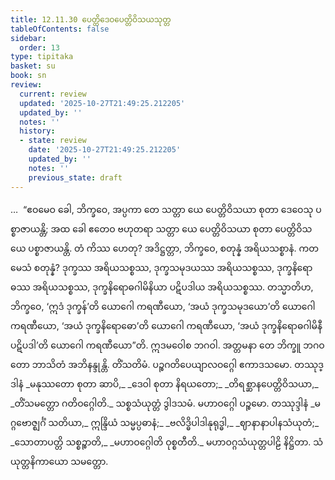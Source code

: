 ```yaml
---
title: 12.11.30 ပေတ္တိဒေဝပေတ္တိဝိသယသုတ္တ
tableOfContents: false
sidebar:
  order: 13
type: tipitaka
basket: su
book: sn
review:
  current: review
  updated: '2025-10-27T21:49:25.212205'
  updated_by: ''
  notes: ''
  history:
  - state: review
    date: '2025-10-27T21:49:25.212205'
    updated_by: ''
    notes: ''
    previous_state: draft
---
```



<ReviewStatus review={frontmatter.review} showDetails={true} />

<HypothesisAnnotation frontmatter={frontmatter} />

<DynamicBreadcrumb />

<Division number="1201" book="sn" e="ch" v="18">

<Paragraph number="2545" book="sn">
…  “ဧဝမေဝ ခေါ, ဘိက္ခဝေ, အပ္ပကာ တေ သတ္တာ ယေ ပေတ္တိဝိသယာ စုတာ ဒေဝေသု ပစ္စာဇာယန္တိ; အထ ခေါ ဧတေဝ ဗဟုတရာ သတ္တာ ယေ ပေတ္တိဝိသယာ စုတာ ပေတ္တိဝိသယေ ပစ္စာဇာယန္တိ. တံ ကိဿ ဟေတု? အဒိဋ္ဌတ္တာ, ဘိက္ခဝေ, စတုန္နံ အရိယသစ္စာနံ. ကတမေသံ စတုန္နံ? ဒုက္ခဿ အရိယသစ္စဿ, ဒုက္ခသမုဒယဿ အရိယသစ္စဿ, ဒုက္ခနိရောဓဿ အရိယသစ္စဿ, ဒုက္ခနိရောဓဂါမိနိယာ ပဋိပဒါယ အရိယသစ္စဿ.
</Paragraph>

<Paragraph number="2546" book="sn">
တသ္မာတိဟ, ဘိက္ခဝေ, ‘ဣဒံ ဒုက္ခန်’တိ ယောဂေါ ကရဏီယော, ‘အယံ ဒုက္ခသမုဒယော’တိ ယောဂေါ ကရဏီယော, ‘အယံ ဒုက္ခနိရောဓော’တိ ယောဂေါ ကရဏီယော, ‘အယံ ဒုက္ခနိရောဓဂါမိနီ ပဋိပဒါ’တိ ယောဂေါ ကရဏီယော”တိ.
</Paragraph>

<Paragraph number="2547" book="sn">
ဣဒမဝေါစ ဘဂဝါ. အတ္တမနာ တေ ဘိက္ခူ ဘဂဝတော ဘာသိတံ အဘိနန္ဒုန္တိ.

</Paragraph>
</Division>

<Paragraph number="2548" type="center" book="sn">
တိံသတိမံ.



</Paragraph>

<Paragraph number="2549" type="center" book="sn">
ပဉ္စဂတိပေယျာလဝဂ္ဂေါ ဧကာဒသမော.



</Paragraph>

<Paragraph number="2550" type="center" book="sn">
တဿုဒ္ဒါနံ


</Paragraph>

<Paragraph number="2551" type="verses" book="sn">
_မနုဿတော စုတာ ဆာပိ,_  
_ဒေဝါ စုတာ နိရယတော;_  
_တိရစ္ဆာနပေတ္တိဝိသယာ,_  
_တိံသမတ္တော ဂတိဝဂ္ဂေါတိ._  


</Paragraph>

<Paragraph number="2552" type="center" book="sn">
သစ္စသံယုတ္တံ ဒွါဒသမံ.



</Paragraph>

<Paragraph number="2553" type="center" book="sn">
မဟာဝဂ္ဂေါ ပဉ္စမော.



</Paragraph>

<Paragraph number="2554" type="center" book="sn">
တဿုဒ္ဒါနံ


</Paragraph>

<Paragraph number="2555" type="verses" book="sn">
_မဂ္ဂဗောဇ္ဈင်္ဂံ သတိယာ,_  
ဣန္ဒြိယံ သမ္မပ္ပဓာနံ;_  
_ဗလိဒ္ဓိပါဒါနုရုဒ္ဓါ,_  
_ဈာနာနာပါနသံယုတံ;_  
_သောတာပတ္တိ သစ္စဉ္စာတိ,_  
_မဟာဝဂ္ဂေါတိ ဝုစ္စတီတိ._  


</Paragraph>

<Paragraph number="2556" type="center" book="sn">
မဟာဝဂ္ဂသံယုတ္တပါဠိ နိဋ္ဌိတာ.



</Paragraph>

<Paragraph number="2557" type="center" book="sn">
သံယုတ္တနိကာယော သမတ္တော.
</Paragraph>